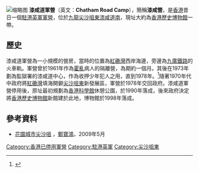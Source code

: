 [[File:Chatham_Road_1930.jpg|缩略图]]
'''漆咸道軍營'''（英文：'''Chatham Road Camp'''），簡稱'''漆咸營'''，是[[香港|香港]]昔日一個[[駐港英軍|駐港英軍]][[軍營|軍營]]，位於[[九龍|九龍]][[尖沙咀東|尖沙咀東]][[漆咸道南|漆咸道南]]，現址大約為[[香港歷史博物館|香港歷史博物館]]一帶。

== 歷史 ==
漆咸道軍營為一小規模的營房，當時的位置為[[紅磡灣|紅磡灣]]西岸海邊，旁邊為[[九廣鐵路|九廣鐵路]]的火車軌。軍營曾於1961年作為[[霍亂|霍亂]]病人的隔離營，為期約一個月。其後在1973年劃為監獄署的漆咸道中心，作為收押少年犯人之用，直到1978年。<ref>{{cite book |author1=何仲詩 |title=風雲背後──香港監獄私人檔案 |date=2008-03-13 |publisher=紅出版（藍天圖書） |location=香港 |isbn=9789628980505 |page=21 |accessdate=2020-02-23}}</ref>{{Rp|17}}隨著1970年代中政府將[[紅磡灣|紅磡灣]]填海開僻[[尖沙咀東|尖沙咀東]]新發展區，軍營於1978年交回政府。漆咸道軍營停用後，原址最初規劃為[[香港科學館|香港科學館]]休憩公園，於1990年落成，後來政府決定將[[香港歷史博物館|香港歷史博物館]]新館建於此地，博物館於1998年落成。

==參考資料==
{{Reflist}}
*[http://www.thevoice.org.hk/thevoiceOnline/article.asp?Position=9&ToPage=2&Class=11 花園城市尖沙咀] {{Wayback|url=http://www.thevoice.org.hk/thevoiceOnline/article.asp?Position=9&ToPage=2&Class=11 |date=20160307140516 }}，[[鄭寶鴻|鄭寶鴻]]，2009年5月
{{香港懲教設施}}
[[Category:香港已停用軍營|Category:香港已停用軍營]]
[[Category:駐港英軍|Category:駐港英軍]]
[[Category:尖沙咀東|Category:尖沙咀東]]